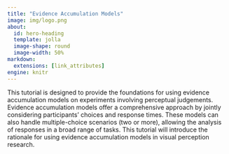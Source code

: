 ```yaml
---
title: "Evidence Accumulation Models"
image: img/logo.png
about:
  id: hero-heading
  template: jolla
  image-shape: round
  image-width: 50%
markdown:
  extensions: [link_attributes]
engine: knitr
---
```


::: {#hero-heading}
This tutorial is designed to provide the foundations for using evidence accumulation models on experiments involving perceptual judgements. Evidence accumulation models offer a comprehensive approach by jointly considering participants’ choices and response times. These models can also handle multiple-choice scenarios (two or more), allowing the analysis of responses in a broad range of tasks. This tutorial will introduce the rationale for using evidence accumulation models in visual perception research. 
:::
